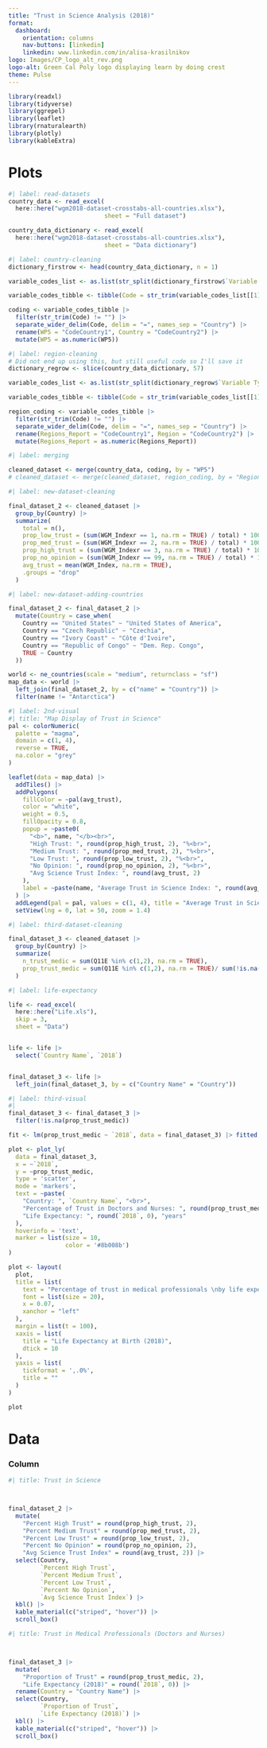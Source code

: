 ```yaml
---
title: "Trust in Science Analysis (2018)"
format: 
  dashboard:
    orientation: columns
    nav-buttons: [linkedin]
    linkedin: www.linkedin.com/in/alisa-krasilnikov
logo: Images/CP_logo_alt_rev.png
logo-alt: Green Cal Poly logo displaying learn by doing crest 
theme: Pulse
---
```


```r
library(readxl)
library(tidyverse)
library(ggrepel)
library(leaflet)
library(rnaturalearth)
library(plotly)
library(kableExtra)
```

# Plots

```r
#| label: read-datasets
country_data <- read_excel(
  here::here("wgm2018-dataset-crosstabs-all-countries.xlsx"), 
                           sheet = "Full dataset")

country_data_dictionary <- read_excel(
  here::here("wgm2018-dataset-crosstabs-all-countries.xlsx"), 
                           sheet = "Data dictionary")
```


```r
#| label: country-cleaning
dictionary_firstrow <- head(country_data_dictionary, n = 1)

variable_codes_list <- as.list(str_split(dictionary_firstrow$`Variable Type & Codes*`, pattern = ","))

variable_codes_tibble <- tibble(Code = str_trim(variable_codes_list[[1]]))

coding <- variable_codes_tibble |> 
  filter(str_trim(Code) != "") |> 
  separate_wider_delim(Code, delim = "=", names_sep = "Country") |> 
  rename(WP5 = "CodeCountry1", Country = "CodeCountry2") |> 
  mutate(WP5 = as.numeric(WP5))
```

```r
#| label: region-cleaning
# Did not end up using this, but still useful code so I'll save it
dictionary_regrow <- slice(country_data_dictionary, 57)

variable_codes_list <- as.list(str_split(dictionary_regrow$`Variable Type & Codes*`, pattern = ","))

variable_codes_tibble <- tibble(Code = str_trim(variable_codes_list[[1]]))

region_coding <- variable_codes_tibble |> 
  filter(str_trim(Code) != "") |> 
  separate_wider_delim(Code, delim = "=", names_sep = "Country") |> 
  rename(Regions_Report = "CodeCountry1", Region = "CodeCountry2") |> 
  mutate(Regions_Report = as.numeric(Regions_Report))
```

```r
#| label: merging

cleaned_dataset <- merge(country_data, coding, by = "WP5")
# cleaned_dataset <- merge(cleaned_dataset, region_coding, by = "Regions_Report") 

```


```r
#| label: new-dataset-cleaning

final_dataset_2 <- cleaned_dataset |> 
  group_by(Country) |> 
  summarize(
    total = n(),
    prop_low_trust = (sum(WGM_Indexr == 1, na.rm = TRUE) / total) * 100,
    prop_med_trust = (sum(WGM_Indexr == 2, na.rm = TRUE) / total) * 100,
    prop_high_trust = (sum(WGM_Indexr == 3, na.rm = TRUE) / total) * 100,
    prop_no_opinion = (sum(WGM_Indexr == 99, na.rm = TRUE) / total) * 100,
    avg_trust = mean(WGM_Index, na.rm = TRUE),
    .groups = "drop"
  )

```

```r
#| label: new-dataset-adding-countries

final_dataset_2 <- final_dataset_2 |> 
  mutate(Country = case_when(
    Country == "United States" ~ "United States of America",
    Country == "Czech Republic" ~ "Czechia",
    Country == "Ivory Coast" ~ "Côte d'Ivoire",
    Country == "Republic of Congo" ~ "Dem. Rep. Congo",
    TRUE ~ Country
  ))

world <- ne_countries(scale = "medium", returnclass = "sf")
map_data <- world |>
  left_join(final_dataset_2, by = c("name" = "Country")) |> 
  filter(name != "Antarctica") 
```

```r
#| label: 2nd-visual
#| title: "Map Display of Trust in Science"
pal <- colorNumeric(
  palette = "magma",
  domain = c(1, 4),
  reverse = TRUE,
  na.color = "grey"
)

leaflet(data = map_data) |> 
  addTiles() |> 
  addPolygons(
    fillColor = ~pal(avg_trust),
    color = "white",
    weight = 0.5,
    fillOpacity = 0.8,
    popup = ~paste0(
      "<b>", name, "</b><br>",
      "High Trust: ", round(prop_high_trust, 2), "%<br>",
      "Medium Trust: ", round(prop_med_trust, 2), "%<br>",
      "Low Trust: ", round(prop_low_trust, 2), "%<br>",
      "No Opinion: ", round(prop_no_opinion, 2), "%<br>",
      "Avg Science Trust Index: ", round(avg_trust, 2)
    ),
    label = ~paste(name, "Average Trust in Science Index: ", round(avg_trust, 2))
  ) |> 
  addLegend(pal = pal, values = c(1, 4), title = "Average Trust in Science Index") |> 
  setView(lng = 0, lat = 50, zoom = 1.4)
```
```r
#| label: third-dataset-cleaning

final_dataset_3 <- cleaned_dataset |>
  group_by(Country) |>
  summarize(
    n_trust_medic = sum(Q11E %in% c(1,2), na.rm = TRUE),
    prop_trust_medic = sum(Q11E %in% c(1,2), na.rm = TRUE)/ sum(!is.na(Q11E))
  )

```

```r
#| label: life-expectancy

life <- read_excel(
  here::here("Life.xls"), 
  skip = 3,
  sheet = "Data")


life <- life |> 
  select(`Country Name`, `2018`)


final_dataset_3 <- life |>
  left_join(final_dataset_3, by = c("Country Name" = "Country"))
```


```r
#| label: third-visual
#| 
final_dataset_3 <- final_dataset_3 |>  
  filter(!is.na(prop_trust_medic))

fit <- lm(prop_trust_medic ~ `2018`, data = final_dataset_3) |> fitted.values()

plot <- plot_ly(
  data = final_dataset_3,
  x = ~`2018`,
  y = ~prop_trust_medic,
  type = 'scatter',
  mode = 'markers',
  text = ~paste(
    "Country: ", `Country Name`, "<br>",
    "Percentage of Trust in Doctors and Nurses: ", round(prop_trust_medic * 100, 1), "%<br>",
    "Life Expectancy: ", round(`2018`, 0), "years"
  ),
  hoverinfo = 'text',
  marker = list(size = 10,
                color = '#8b008b')
)

plot <- layout(
  plot,
  title = list(
    text = "Percentage of trust in medical professionals \nby life expectancy",
    font = list(size = 20),
    x = 0.07,
    xanchor = "left"
  ),
  margin = list(t = 100),
  xaxis = list(
    title = "Life Expectancy at Birth (2018)",
    dtick = 10
  ),
  yaxis = list(
    tickformat = ',.0%',
    title = ""
  )
)

plot
```
# Data

### Column {.tabset}

```r
#| title: Trust in Science



final_dataset_2 |>
  mutate(
    "Percent High Trust" = round(prop_high_trust, 2),
    "Percent Medium Trust" = round(prop_med_trust, 2),
    "Percent Low Trust" = round(prop_low_trust, 2),
    "Percent No Opinion" = round(prop_no_opinion, 2),
    "Avg Science Trust Index" = round(avg_trust, 2)) |> 
  select(Country, 
         `Percent High Trust`, 
         `Percent Medium Trust`, 
         `Percent Low Trust`, 
         `Percent No Opinion`, 
         `Avg Science Trust Index`) |>
  kbl() |> 
  kable_material(c("striped", "hover")) |> 
  scroll_box()

```

```r
#| title: Trust in Medical Professionals (Doctors and Nurses)



final_dataset_3 |>
  mutate(
    "Proportion of Trust" = round(prop_trust_medic, 2),
    "Life Expectancy (2018)" = round(`2018`, 0)) |> 
  rename(Country = "Country Name") |> 
  select(Country,
         `Proportion of Trust`, 
         `Life Expectancy (2018)`) |> 
  kbl() |> 
  kable_material(c("striped", "hover")) |> 
  scroll_box()

```
